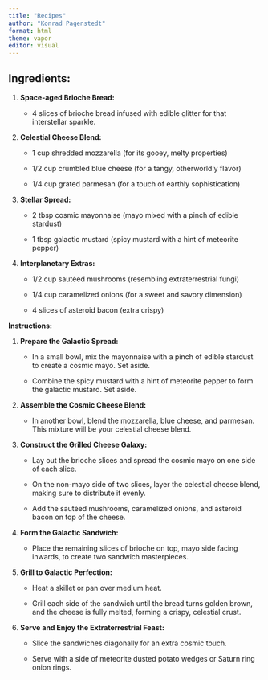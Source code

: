 ```yaml
---
title: "Recipes"
author: "Konrad Pagenstedt"
format: html
theme: vapor
editor: visual
---
```


## **Ingredients:**

1.  **Space-aged Brioche Bread:**

    -   4 slices of brioche bread infused with edible glitter for that interstellar sparkle.

2.  **Celestial Cheese Blend:**

    -   1 cup shredded mozzarella (for its gooey, melty properties)

    -   1/2 cup crumbled blue cheese (for a tangy, otherworldly flavor)

    -   1/4 cup grated parmesan (for a touch of earthly sophistication)

3.  **Stellar Spread:**

    -   2 tbsp cosmic mayonnaise (mayo mixed with a pinch of edible stardust)

    -   1 tbsp galactic mustard (spicy mustard with a hint of meteorite pepper)

4.  **Interplanetary Extras:**

    -   1/2 cup sautéed mushrooms (resembling extraterrestrial fungi)

    -   1/4 cup caramelized onions (for a sweet and savory dimension)

    -   4 slices of asteroid bacon (extra crispy)

**Instructions:**

1.  **Prepare the Galactic Spread:**

    -   In a small bowl, mix the mayonnaise with a pinch of edible stardust to create a cosmic mayo. Set aside.

    -   Combine the spicy mustard with a hint of meteorite pepper to form the galactic mustard. Set aside.

2.  **Assemble the Cosmic Cheese Blend:**

    -   In another bowl, blend the mozzarella, blue cheese, and parmesan. This mixture will be your celestial cheese blend.

3.  **Construct the Grilled Cheese Galaxy:**

    -   Lay out the brioche slices and spread the cosmic mayo on one side of each slice.

    -   On the non-mayo side of two slices, layer the celestial cheese blend, making sure to distribute it evenly.

    -   Add the sautéed mushrooms, caramelized onions, and asteroid bacon on top of the cheese.

4.  **Form the Galactic Sandwich:**

    -   Place the remaining slices of brioche on top, mayo side facing inwards, to create two sandwich masterpieces.

5.  **Grill to Galactic Perfection:**

    -   Heat a skillet or pan over medium heat.

    -   Grill each side of the sandwich until the bread turns golden brown, and the cheese is fully melted, forming a crispy, celestial crust.

6.  **Serve and Enjoy the Extraterrestrial Feast:**

    -   Slice the sandwiches diagonally for an extra cosmic touch.

    -   Serve with a side of meteorite dusted potato wedges or Saturn ring onion rings.
